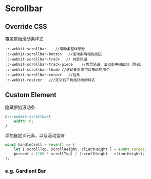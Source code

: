 
<Meta />

# Scrollbar

## Override CSS

覆盖原始滚动条样式

```
::-webkit-scrollbar    //滚动条整体部分
::-webkit-scrollbar-button   //滚动条两端的按钮
::-webkit-scrollbar-track   // 外层轨道
::-webkit-scrollbar-track-piece    //内层轨道，滚动条中间部分（除去）
::-webkit-scrollbar-thumb //滚动条里面可以拖动的那个
::-webkit-scrollbar-corner   //边角
::-webkit-resizer   ///定义右下角拖动块的样式
```

## Custom Element

隐藏原始滚动条

```css
&::-webkit-scrollbar{
    width: 0;
}
```
添加自定义元素，以及滚动监听
```js
const handleCroll = (event) => {
    let { scrollTop, scrollHeight, clientHeight } = event.target;
    percent = (100 * scrollTop) / (scrollHeight - clientHeight);
};
```

### e.g. Gardient Bar

<Story of={GradientStory.Preview} />